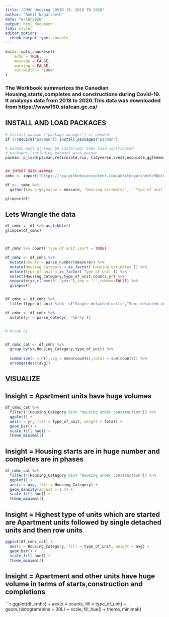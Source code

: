 ---
title: "CMHC Housing COVID-19- 2018 TO 2020"
author: "Ankit Nagarsheth"
date: "8/18/2020"
output: html_document
tidy: styler
editor_options: 
  chunk_output_type: console
---

```{r setup, include=FALSE}
knitr::opts_chunk$set(
	echo = TRUE,
	message = FALSE,
	warning = FALSE,
	out.width = '100%'
)
```

### The Workbook summarizes the Canadian Housing,starts,completes and constructions during Covid-19. It analysys data from 2018 to 2020.This data was downloaded from https://www150.statcan.gc.ca/ ###

## INSTALL AND LOAD PACKAGES ################################

```{r install packages}
# Install pacman ("package manager") if needed
if (!require("pacman")) install.packages("pacman")

# pacman must already be installed; then load contributed
# packages (including pacman) with pacman
pacman::p_load(pacman,reticulate,rio, tidyverse,rvest,esquisse,ggthemes,ggraph,tidytext,patchwork,wordcloud2,janitor,glue,scales,RSiteCatalyst,skimr,here,rmdformats)



```



```{r import data}


## IMPORT DATA ######
cmhc <- import("https://raw.githubusercontent.com/ankitnagarsheth/RNotebooks/master/analysis/3410015101-noSymbol-2018-2020.csv")

```

```{r gather the data}


df <-  cmhc %>% 
  gather(key = yr,value = measure,-`Housing estimates`, -`Type of unit`)

glimpse(df)
```



## Lets Wrangle the data ####
```{r wrangle the data}


df_cmhc <- df %>% as_tibble()
glimpse(df_cmhc)



df_cmhc %>% count(`Type of unit`,sort = TRUE)

df_cmhc <- df_cmhc %>% 
  mutate(counts = parse_number(measure)) %>% 
  mutate(Housing_Category = as_factor(`Housing estimates`)) %>% 
  mutate(type_of_unit = as_factor(`Type of unit`)) %>% 
  select(Housing_Category,type_of_unit,counts,yr) %>% 
  separate(yr,c("month","year"),sep = "-",remove=FALSE) %>% 
  glimpse()


df_cmhc <- df_cmhc %>% 
  filter(type_of_unit %in%  c("Single-detached units","Semi-detached units","Row units","Apartment and other units"))

df_cmhc <- df_cmhc %>% 
  mutate(yr = parse_date(yr, '%b-%y'))


# Group by


df_cmhc_cat <- df_cmhc %>% 
  group_by(yr,Housing_Category,type_of_unit) %>%
  
  summarise(n = n(),avg = mean(counts),total = sum(counts)) %>% 
  arrange(desc(avg))

```

## VISUALIZE ####

## Insight =  Apartment units have huge volumes  ######

```{r bar chart}




df_cmhc_cat %>%
  filter(!(Housing_Category %in% "Housing under construction")) %>%
  ggplot() +
  aes(x = yr, fill = type_of_unit, weight = total) +
  geom_bar() +
  scale_fill_hue() +
  theme_minimal()


```

## Insight =  Housing starts are in huge number and completes are in phases ########



```{r density plot}

df_cmhc_cat %>%
  filter(!(Housing_Category %in% "Housing under construction")) %>%
  ggplot() +
  aes(x = avg, fill = Housing_Category) +
  geom_density(adjust = 1.4) +
  scale_fill_hue() +
  theme_minimal()


```

## Insight = Highest type of units which are started are Apartment units followed by single detached units and then row units ######


```{r bar chart2}

ggplot(df_cmhc_cat) +
  aes(x = Housing_Category, fill = type_of_unit, weight = avg) +
  geom_bar() +
  scale_fill_hue() +
  theme_minimal()
```

##  Insight = Apartment and other units have huge volume in terms of starts,construction and completions ########

```{r histogram}

ggplot(df_cmhc) +
 aes(x = counts, fill = type_of_unit) +
 geom_histogram(bins = 30L) +
 scale_fill_hue() +
 theme_minimal()




